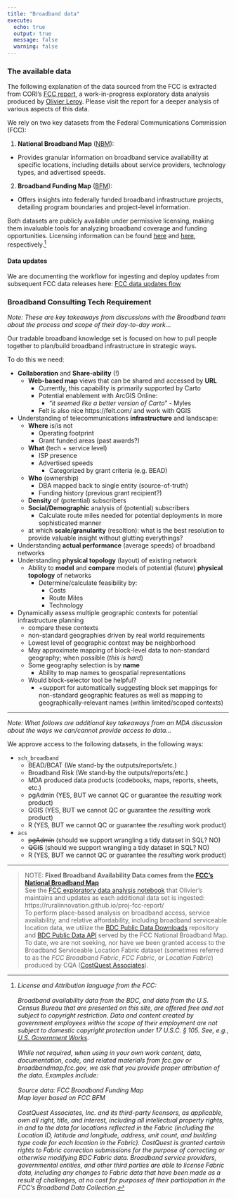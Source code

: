 ```yaml
---
title: "Broadband data"
execute:
  echo: true
  output: true
  message: false
  warning: false
---
```



### The available data

The following explanation of the data sourced from the FCC is extracted from CORI's [FCC report](https://ruralinnovation.github.io/proj-fcc-report/){.external target="_blank"}, a work-in-progress exploratory data analysis produced by [Olivier Leroy](https://github.com/defuneste){.external target="_blank"}. Please visit the report for a deeper analysis of various aspects of this data.

We rely on two key datasets from the Federal Communications Commission (FCC):

1) **National Broadband Map** ([NBM](https://broadbandmap.fcc.gov/home){.external target="_blank"}):
- Provides granular information on broadband service availability at specific locations, including details about service providers, technology types, and advertised speeds.

2) **Broadband Funding Map** ([BFM](https://fundingmap.fcc.gov/home){.external target="_blank"}):
- Offers insights into federally funded broadband infrastructure projects, detailing program boundaries and project-level information.

Both datasets are publicly available under permissive licensing, making them invaluable tools for analyzing broadband coverage and funding opportunities. Licensing information can be found [here](https://broadbandmap.fcc.gov/about){.external target="_blank"} and [here](https://fundingmap.fcc.gov/about){.external target="_blank"}, respectively.[^license_and_attribution]

[^license_and_attribution]: <em>License and Attribution language from the FCC<em>:
<br />
<br /> Broadband availability data from the BDC, and data from the U.S. Census Bureau that are presented on this site, are offered free and not subject to copyright restriction. Data and content created by government employees within the scope of their employment are not subject to domestic copyright protection under 17 U.S.C. § 105. See, e.g., [U.S. Government Works](https://www.usa.gov/government-copyright).
<br />
<br /> While not required, when using in your own work content, data, documentation, code, and related materials from fcc.gov or broadbandmap.fcc.gov, we ask that you provide proper attribution of the data. Examples include:
<br />
<br />     Source data: FCC Broadband Funding Map
<br />     Map layer based on FCC BFM
<br />
<br /> CostQuest Associates, Inc. and its third-party licensors, as applicable, own all right, title, and interest, including all intellectual property rights, in and to the data for locations reflected in the Fabric (including the Location ID, latitude and longitude, address, unit count, and building type code for each location in the Fabric). CostQuest is granted certain rights to Fabric correction submissions for the purpose of correcting or otherwise modifying BDC Fabric data. Broadband service providers, governmental entities, and other third parties are able to license Fabric data, including any changes to Fabric data that have been made as a result of challenges, at no cost for purposes of their participation in the FCC's Broadband Data Collection.


#### Data updates

We are documenting the workflow for ingesting and deploy updates from subsequent FCC data releases here: [FCC data updates flow](https://docs.google.com/document/d/1nERUkRjk6ngwBsVpWeMTkuctJUhI1ZiROoL6xUtCQE0/edit?tab=t.0#heading=h.49g6wb3j4cy){.external target="_blank"}

### Broadband Consulting Tech Requirement

_Note: These are key takeaways from discussions with the Broadband team about the process and scope of their day-to-day work..._

Our tradable broadband knowledge set is focused on how to pull people together to plan/build broadband infrastructure in strategic ways.

To do this we need:

  - **Collaboration** and **Share-ability** (!)
      - **Web-based map** views that can be shared and accessed by **URL**
        - Currently, this capability is primarily supported by Carto
        - Potential enablement with ArcGIS Online:
          - “_it seemed like a better version of Carto_” - Myles
        - Felt is also nice https://felt.com/ and work with QGIS
  - Understanding of telecommunications **infrastructure** and landscape:
      - **Where** is/is not
         - Operating footprint
         - Grant funded areas (past awards?)
      - **What** (tech + service level)
        - ISP presence
        - Advertised speeds
          - Categorized by grant criteria (e.g. BEAD)
      - **Who** (ownership)
        - DBA mapped back to single entity (source-of-truth)
        - Funding history (previous grant recipient?)
      - **Density** of (potential) subscribers
      - **Social/Demographic** analysis of (potential) subscribers
          - Calculate route miles needed for potential deployments in more sophisticated manner  
      - at which **scale/granularity** (resoltion): what is the best resolution to provide valuable insight without glutting everythings?
     
  - Understanding **actual performance** (average speeds) of broadband networks
  - Understanding **physical topology** (layout) of existing network
      - Ability to **model** and **compare** models of potential (future) **physical topology** of networks
          - Determine/calculate feasibility by:
            - Costs
            - Route Miles
            - Technology
  - Dynamically assess multiple geographic contexts for potential infrastructure planning
      - compare these contexts
      - non-standard geographies driven by real world requirements
      - Lowest level of geographic context may be neighborhood
      - May approximate mapping of block-level data to non-standard geography; when possible (_this is hard_)
      - Some geography selection is by **name**
        - Ability to map names to geospatial representations
      - Would block-selector tool be helpful?
        - +support for automatically suggesting block set mappings for non-standard geographic features as well as mapping to geographically-relevant names (within limited/scoped contexts)

<hr />

_Note: What follows are additional key takeaways from an MDA discussion about the ways we can/cannot provide access to data..._

We approve access to the following datasets, in the following ways:

- `sch_broadband`
  - BEAD/BCAT (We stand-by the outputs/reports/etc.)
  - Broadband Risk (We stand-by the outputs/reports/etc.)
  - MDA produced data products (codebooks, maps, reports, sheets, etc.)
  - pgAdmin (YES, BUT we cannot QC or guarantee the _resulting_ work product)
  - QGIS (YES, BUT we cannot QC or guarantee the _resulting_ work product)
  - R (YES, BUT we cannot QC or guarantee the _resulting_ work product)

- `acs`
    - ~~pgAdmin~~ (should we support wrangling a tidy dataset in SQL? NO)
    - ~~QGIS~~ (should we support wrangling a tidy dataset in SQL? NO)
    - R (YES, BUT we cannot QC or guarantee the _resulting_ work product)



<hr />

> NOTE: **Fixed Broadband Availability Data comes from the [FCC's National Broadband Map](https://broadbandmap.fcc.gov/data-download/nationwide-data)** <br />
> See the [FCC exploratory data analysis notebook](https://ruralinnovation.github.io/proj-fcc-report/) that Olivier's maintains and updates as each additional data set is ingested: https://ruralinnovation.github.io/proj-fcc-report/ <br />
> To perform place-based analysis on broadband access, service availability, and relative affordability, including broadband serviceable location data, we utilize the [BDC Public Data Downloads](https://broadbandmap.fcc.gov/data-download/nationwide-data) repository and [BDC Public Data API](https://us-fcc.box.com/v/bdc-public-data-api-spec) served by the FCC National Broadband Map. To date, we are not seeking, nor have we been granted access to the Broadband Serviceable Location Fabric dataset (sometimes referred to as the _FCC Broadband Fabric_, _FCC Fabric_, or _Location Fabric_) produced by CQA ([CostQuest Associates](https://www.costquest.com/)).

